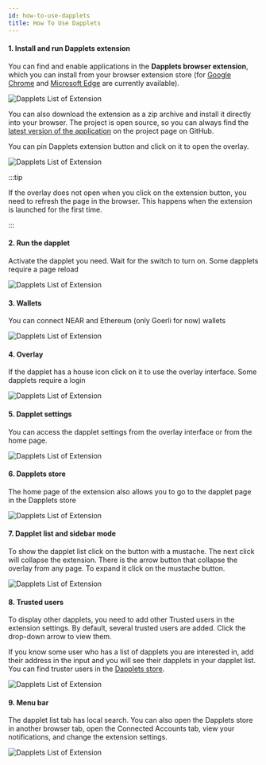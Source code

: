 ```yaml
---
id: how-to-use-dapplets
title: How To Use Dapplets
---
```



#### 1. Install and run Dapplets extension

You can find and enable applications in the **Dapplets browser extension**, which you can install from your browser extension store (for [Google Chrome](https://chrome.google.com/webstore/detail/dapplets/pjjnaojpjhgbhpfffnjleidmdbajagdj) and [Microsoft Edge](https://microsoftedge.microsoft.com/addons/detail/dapplets/icpdagldaielgidgdiaanollkfgdclop) are currently available).

![Dapplets List of Extension](/img/use_0.png)

You can also download the extension as a zip archive and install it directly into your browser. The project is open source, so you can always find the [latest version of the application](https://github.com/dapplets/dapplet-extension) on the project page on GitHub.

You can pin Dapplets extension button and click on it to open the overlay.

![Dapplets List of Extension](/img/use_1.png)

:::tip

If the overlay does not open when you click on the extension button, you need to refresh the page in the browser. This happens when the extension is launched for the first time.

:::

#### 2. Run the dapplet

Activate the dapplet you need. Wait for the switch to turn on. Some dapplets require a page reload

![Dapplets List of Extension](/img/use_3.png)

#### 3. Wallets

You can connect NEAR and Ethereum (only Goerli for now) wallets

![Dapplets List of Extension](/img/use_2.png)

#### 4. Overlay

If the dapplet has a house icon click on it to use the overlay interface. Some dapplets require a login

![Dapplets List of Extension](/img/use_4.png)

#### 5. Dapplet settings

You can access the dapplet settings from the overlay interface or from the home page.

![Dapplets List of Extension](/img/use_8.png)

#### 6. Dapplets store

The home page of the extension also allows you to go to the dapplet page in the Dapplets store

![Dapplets List of Extension](/img/use_5.png)

#### 7. Dapplet list and sidebar mode

To show the dapplet list click on the button with a mustache. The next click will collapse the extension.
There is the arrow button that collapse the overlay from any page. To expand it click on the mustache button.

![Dapplets List of Extension](/img/use_9.png)

#### 8. Trusted users

To display other dapplets, you need to add other Trusted users in the extension settings.
By default, several trusted users are added. Click the drop-down arrow to view them.

If you know some user who has a list of dapplets you are interested in, add their address in the input and you will see their dapplets in your dapplet list.
You can find truster users in the [Dapplets store](https://store.dapplets.org/).

![Dapplets List of Extension](/img/use_6.png)

#### 9. Menu bar

The dapplet list tab has local search. You can also open the Dapplets store in another browser tab, open the Connected Accounts tab, view your notifications, and change the extension settings.

![Dapplets List of Extension](/img/use_7.png)
